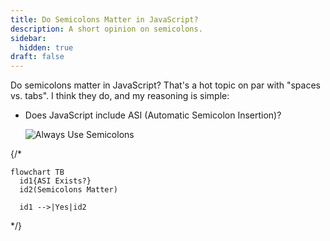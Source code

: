 ```yaml
---
title: Do Semicolons Matter in JavaScript?
description: A short opinion on semicolons.
sidebar:
  hidden: true
draft: false
---
```



Do semicolons matter in JavaScript? That's a hot topic on par with "spaces vs. tabs". I think they do, and my reasoning is simple:

- Does JavaScript include ASI (Automatic Semicolon Insertion)?

  <Image src={logic} alt="Always Use Semicolons" />

{/* 
```mermaid
flowchart TB
  id1{ASI Exists?}
  id2(Semicolons Matter)
  
  id1 -->|Yes|id2
```
*/}
